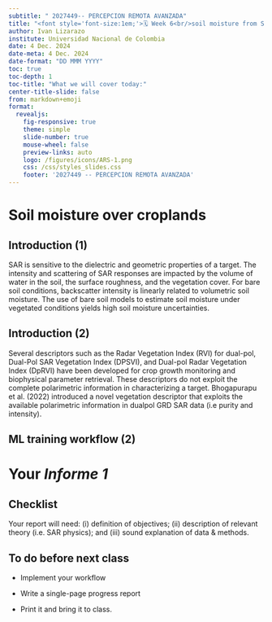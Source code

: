 ```yaml
---
subtitle: " 2027449-- PERCEPCION REMOTA AVANZADA"
title: "<font style='font-size:1em;'>🗓️ Week 6<br/>soil moisture from SAR</font>"
author: Ivan Lizarazo
institute: Universidad Nacional de Colombia
date: 4 Dec. 2024
date-meta: 4 Dec. 2024
date-format: "DD MMM YYYY"
toc: true
toc-depth: 1
toc-title: "What we will cover today:"
center-title-slide: false
from: markdown+emoji
format:
  revealjs: 
    fig-responsive: true
    theme: simple
    slide-number: true
    mouse-wheel: false
    preview-links: auto
    logo: /figures/icons/ARS-1.png
    css: /css/styles_slides.css
    footer: '2027449 -- PERCEPCION REMOTA AVANZADA'
---
```


# Soil moisture over croplands

## Introduction (1)

SAR is sensitive to the dielectric and geometric
properties of a target. The intensity and scattering of SAR responses are impacted by the volume of water in the soil, the surface roughness, and the vegetation cover. For bare soil conditions, backscatter intensity is linearly related to volumetric soil moisture. The use
of bare soil models to estimate soil moisture under vegetated conditions yields high soil moisture uncertainties.

## Introduction (2)

Several descriptors such as the Radar Vegetation Index (RVI) for dual-pol, Dual-Pol SAR Vegetation Index (DPSVI), and Dual-pol Radar Vegetation Index (DpRVI)
have been developed for crop growth monitoring and biophysical parameter retrieval.
These descriptors do not exploit the complete polarimetric information in characterizing a target. Bhogapurapu et al. (2022) introduced a novel vegetation
descriptor that exploits the available polarimetric information in dualpol GRD SAR data (i.e purity and intensity).


## ML training workflow (2)

# Your *Informe 1* 

## Checklist

Your report will need: (i) definition of objectives; (ii) description of relevant theory (i.e. SAR physics); and (iii) sound explanation of data & methods.

## To do before next class

- Implement your workflow

- Write a single-page progress report

- Print it and bring it to class.


